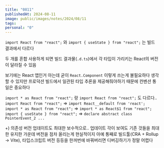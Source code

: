 ```yaml
---
title: "0811"
publishedAt: 2024-08-11
image: public/images/notes/2024/08/11
tags: 
personal: "0"
---
```

`import React from "react";` 와 `import { useState } from "react";` 는 빌드 결과에서 다르다

두 개를 혼합 사용하게 되면 빌드 결과물(`.d.ts`)에서 각 타입이 가리키는 React의 버전이 달라질 수 있음

보기에는 React 앱인거 아는데 굳이 `React.Component` 이렇게 쓰는게 불필요하다 생각할 수 있지만 프로덕션 빌드에서 일관된 타입 추론을 제공해줘야하기 때문에 컨벤션 통일은 중요하다

`import * as React from "react";` 랑 `import React from "react";` 도 다르다..
`import React from "react";` => `import React__default from 'react';`
`import * as React from "react";` => `import * as React$1 from "react";`
`import { useState } from "react";` => `declare abstract class PointerEvent_2 ...`

+) 의존성 버전 업데이트도 최대한 보수적으로.. 업데이트 각이 보여도 기존 것들을 최대한 유지한 가운데 버전을 점차 올리는게 현실적이지 아예 통째로 빌드툴(CRA + Rollup -> Vite), 타입스크립트 버전 등등을 한꺼번에 바꿔버리면 디버깅하기가 정말 어렵다